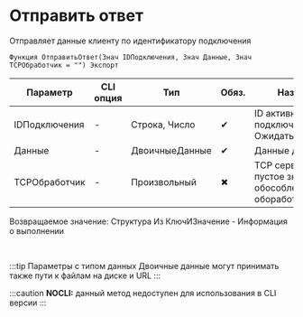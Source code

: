 ﻿---
sidebar_position: 2
---


# Отправить ответ 
 Отправляет данные клиенту по идентификатору подключения



`Функция ОтправитьОтвет(Знач IDПодключения, Знач Данные, Знач TCPОбработчик = "") Экспорт`

  | Параметр | CLI опция | Тип | Обяз. | Назначение |
  |-|-|-|-|-|
  | IDПодключения | - | Строка, Число | &#x2714; | ID активного подключения. См. ОжидатьПодключение |
  | Данные | - | ДвоичныеДанные | &#x2714; | Данные для отправки |
  | TCPОбработчик | - | Произвольный | &#x2716; | TCP сервер или пустое значение при обособленной обоработке |

  
  Возвращаемое значение:   Структура Из КлючИЗначение - Информация о выполнении

<br/>

:::tip
Параметры с типом данных Двоичные данные могут принимать также пути к файлам на диске и URL
:::

:::caution
**NOCLI:** данный метод недоступен для использования в CLI версии
:::
<br/>



```bsl title="Пример использования для 1С:Предприятие/OneScript"

```
    




